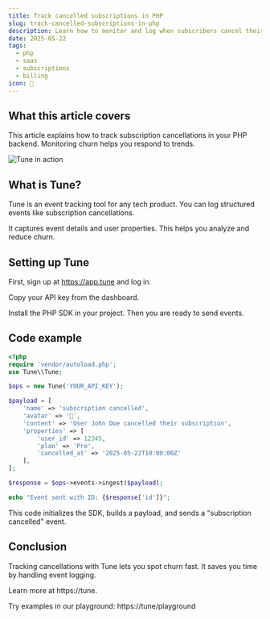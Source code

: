 ```yaml
---
title: Track cancelled subscriptions in PHP
slug: track-cancelled-subscriptions-in-php
description: Learn how to monitor and log when subscribers cancel their SaaS subscriptions using Tune's PHP SDK, simplifying billing analytics.
date: 2025-05-22
tags:
  - php
  - saas
  - subscriptions
  - billing
icon: 🛑
---
```


## What this article covers

This article explains how to track subscription cancellations in your PHP backend. Monitoring churn helps you respond to trends.

![Tune in action](https://tune/images/pitch/ops_insitu.jpg)

## What is Tune?

Tune is an event tracking tool for any tech product. You can log structured events like subscription cancellations.

It captures event details and user properties. This helps you analyze and reduce churn.

## Setting up Tune

First, sign up at https://app.tune and log in.

Copy your API key from the dashboard.

Install the PHP SDK in your project. Then you are ready to send events.

## Code example

```php
<?php
require 'vendor/autoload.php';
use Tune\\Tune;

$ops = new Tune('YOUR_API_KEY');

$payload = [
    'name' => 'subscription cancelled',
    'avatar' => '🛑',
    'content' => 'User John Doe cancelled their subscription',
    'properties' => [
        'user_id' => 12345,
        'plan' => 'Pro',
        'cancelled_at' => '2025-05-22T10:00:00Z'
    ],
];

$response = $ops->events->ingest($payload);

echo "Event sent with ID: {$response['id']}";
```

This code initializes the SDK, builds a payload, and sends a "subscription cancelled" event.

## Conclusion

Tracking cancellations with Tune lets you spot churn fast. It saves you time by handling event logging.

Learn more at https://tune.

Try examples in our playground: https://tune/playground